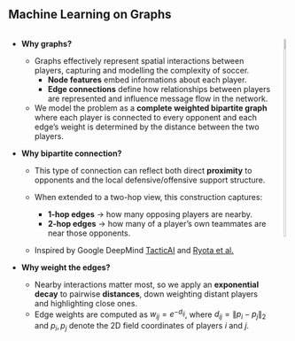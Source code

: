 ## Machine Learning on Graphs

::: columns

::: column
- **Why graphs?**
    - Graphs effectively represent spatial interactions between players, capturing and modelling the complexity of soccer. 
        - **Node features** embed informations about each player.  
        - **Edge connections** define how relationships between players are represented and influence message flow in the network. 

    - We model the problem as a **complete weighted bipartite graph** where each player is connected to every opponent and each edge’s weight is determined by the distance between the two players. 

- **Why bipartite connection?** 

    - This type of connection can reflect both direct **proximity** to opponents and the local defensive/offensive support structure.

    - When extended to a two-hop view, this construction captures:
        - **1-hop edges** → how many opposing players are nearby.
        - **2-hop edges** → how many of a player's own teammates are near those opponents.

    - Inspired by Google DeepMind [TacticAI](https://rdcu.be/eult8) and [Ryota et al.](https://www.mdpi.com/1424-8220/23/9/4506)



- **Why weight the edges?**
    - Nearby interactions matter most, so we apply an **exponential decay** to pairwise **distances**, down weighting distant players and highlighting close ones.
    - Edge weights are computed as $\displaystyle w_{ij} = e^{-d_{ij}}$, where $\displaystyle d_{ij} = \lVert {p}_i - {p}_j\rVert_2$ and ${p}_i, {p}_j$ denote the 2D field coordinates of players $i$ and $j$.

:::

::: column


![](resources/bipartite_graph.svg){width=80% fig-alt="Complete 11×11 bipartite graph between attackers and defenders"}

:::

:::